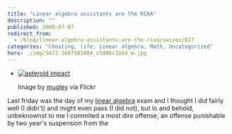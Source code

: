 ```yaml
---
title: "Linear algebra assistants are the RIAA"
description: ""
published: 2009-07-07
redirect_from:
  - /blog/linear-algebra-assistants-are-the-riaa/swizec/617
categories: "Cheating, life, Linear algebra, Math, Uncategorized"
hero: ./img/3472-3697381804_c5d96c1a54_m.jpg
---
```


- [![asteroid impact](./img/3472-3697381804_c5d96c1a54_m.jpg)](http://www.flickr.com/photos/91256982@N00/3697381804/)

  Image by [mugley](http://www.flickr.com/photos/91256982@N00/3697381804/) via Flickr

Last friday was the day of my [linear algebra](http://en.wikipedia.org/wiki/Linear_algebra) exam and I thought I did fairly well (I didn't) and might even pass (I did not), but lo and behold, unbeknownst to me I commited a most dire offense, an offense punishable by two year's suspension from the
